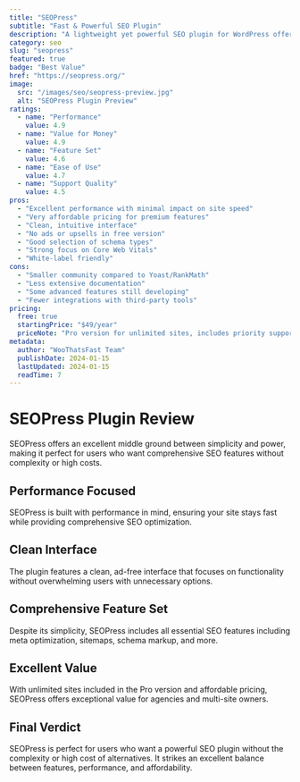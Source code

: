 ```yaml
---
title: "SEOPress"
subtitle: "Fast & Powerful SEO Plugin"
description: "A lightweight yet powerful SEO plugin for WordPress offering excellent performance and comprehensive features at an affordable price. Perfect balance of simplicity and power."
category: seo
slug: "seopress"
featured: true
badge: "Best Value"
href: "https://seopress.org/"
image:
  src: "/images/seo/seopress-preview.jpg"
  alt: "SEOPress Plugin Preview"
ratings:
  - name: "Performance"
    value: 4.9
  - name: "Value for Money"
    value: 4.9
  - name: "Feature Set"
    value: 4.6
  - name: "Ease of Use"
    value: 4.7
  - name: "Support Quality"
    value: 4.5
pros:
  - "Excellent performance with minimal impact on site speed"
  - "Very affordable pricing for premium features"
  - "Clean, intuitive interface"
  - "No ads or upsells in free version"
  - "Good selection of schema types"
  - "Strong focus on Core Web Vitals"
  - "White-label friendly"
cons:
  - "Smaller community compared to Yoast/RankMath"
  - "Less extensive documentation"
  - "Some advanced features still developing"
  - "Fewer integrations with third-party tools"
pricing:
  free: true
  startingPrice: "$49/year"
  priceNote: "Pro version for unlimited sites, includes priority support"
metadata:
  author: "WooThatsFast Team"
  publishDate: 2024-01-15
  lastUpdated: 2024-01-15
  readTime: 7
---
```


# SEOPress Plugin Review

SEOPress offers an excellent middle ground between simplicity and power, making it perfect for users who want comprehensive SEO features without complexity or high costs.

## Performance Focused

SEOPress is built with performance in mind, ensuring your site stays fast while providing comprehensive SEO optimization.

## Clean Interface

The plugin features a clean, ad-free interface that focuses on functionality without overwhelming users with unnecessary options.

## Comprehensive Feature Set

Despite its simplicity, SEOPress includes all essential SEO features including meta optimization, sitemaps, schema markup, and more.

## Excellent Value

With unlimited sites included in the Pro version and affordable pricing, SEOPress offers exceptional value for agencies and multi-site owners.

## Final Verdict

SEOPress is perfect for users who want a powerful SEO plugin without the complexity or high cost of alternatives. It strikes an excellent balance between features, performance, and affordability.